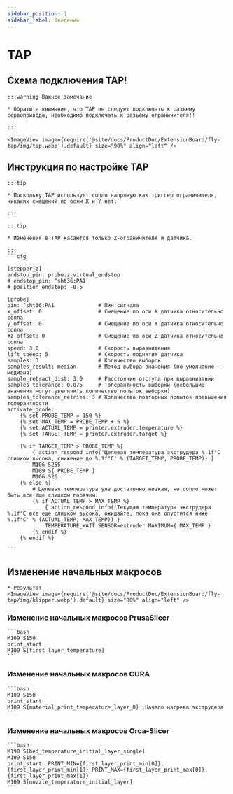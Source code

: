 ```yaml
---
sidebar_position: 1
sidebar_label: Введение
---
```




# TAP

## Схема подключения TAP!

    :::warning Важное замечание

    * Обратите внимание, что TAP не следует подключать к разъему сервопривода, необходимо подключать к разъему ограничителя!!

    :::

    <ImageView image={require('@site/docs/ProductDoc/ExtensionBoard/fly-tap/img/tap.webp').default} size="90%" align="left" />


## Инструкция по настройке TAP


    :::tip

    * Поскольку TAP использует сопло напрямую как триггер ограничителя, никаких смещений по осям X и Y нет.

    :::

    :::tip

    * Изменения в TAP касаются только Z-ограничителя и датчика.

    :::
    ```cfg

    [stepper_z]
    endstop_pin: probe:z_virtual_endstop
    # endstop_pin: ^sht36:PA1  
    # position_endstop: -0.5        

    [probe]
    pin: ^sht36:PA1              # Пин сигнала
    x_offset: 0                  # Смещение по оси X датчика относительно сопла
    y_offset: 0                  # Смещение по оси Y датчика относительно сопла
    #z_offset: 0                 # Смещение по оси Z датчика относительно сопла
    speed: 3.0                   # Скорость выравнивания
    lift_speed: 5                # Скорость поднятия датчика
    samples: 3                   # Количество выборок
    samples_result: median       # Метод выбора значения (по умолчанию - медиана)
    sample_retract_dist: 3.0     # Расстояние отступа при выравнивании
    samples_tolerance: 0.075     # Толерантность выборки (небольшие значения могут увеличить количество попыток выборки)
    samples_tolerance_retries: 3 # Количество повторных попыток превышения толерантности
    activate_gcode:
        {% set PROBE_TEMP = 150 %}
        {% set MAX_TEMP = PROBE_TEMP + 5 %}
        {% set ACTUAL_TEMP = printer.extruder.temperature %}
        {% set TARGET_TEMP = printer.extruder.target %}

        {% if TARGET_TEMP > PROBE_TEMP %}
            { action_respond_info('Целевая температура экструдера %.1f°C слишком высока, снижение до %.1f°C' % (TARGET_TEMP, PROBE_TEMP)) }
            M106 S255
            M109 S{ PROBE_TEMP }
            M106 S26
        {% else %}
            # Целевая температура уже достаточно низкая, но сопло может быть все еще слишком горячим.
            {% if ACTUAL_TEMP > MAX_TEMP %}
                { action_respond_info('Текущая температура экструдера %.1f°C все еще слишком высока, ожидайте, пока она опустится ниже %.1f°C' % (ACTUAL_TEMP, MAX_TEMP)) }
                TEMPERATURE_WAIT SENSOR=extruder MAXIMUM={ MAX_TEMP }
            {% endif %}
        {% endif %}

    ```

## Изменение начальных макросов
    * Результат
    <ImageView image={require('@site/docs/ProductDoc/ExtensionBoard/fly-tap/img/klipper.webp').default} size="80%" align="left" />

### Изменение начальных макросов PrusaSlicer 

    ```bash
    M109 S150
    print_start
    M109 S[first_layer_temperature]
    ```

### Изменение начальных макросов CURA 

    ```bash
    M109 S150
    print_start
    M109 S{material_print_temperature_layer_0} ;Начало нагрева экструдера
    ```

### Изменение начальных макросов Orca-Slicer 

    ```bash
    M190 S[bed_temperature_initial_layer_single]
    M109 S150
    print_start  PRINT_MIN={first_layer_print_min[0]},{first_layer_print_min[1]} PRINT_MAX={first_layer_print_max[0]},{first_layer_print_max[1]}
    M109 S[nozzle_temperature_initial_layer]
    ```

